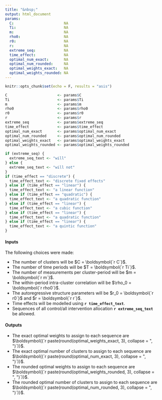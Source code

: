 ```yaml
---
title: "&nbsp;"
output: html_document
params:
  C:                       NA
  Ti:                      NA
  m:                       NA
  rho0:                    NA
  r0:                      NA
  r:                       NA
  extreme_seq:             NA
  time_effect:             NA
  optimal_num_exact:       NA
  optimal_num_rounded:     NA
  optimal_weights_exact:   NA
  optimal_weights_rounded: NA
---
```


```r
knitr::opts_chunk$set(echo = F, results = "asis")
```

```r
C                       <- params$C
Ti                      <- params$Ti
m                       <- params$m
rho0                    <- params$rho0
r0                      <- params$r0
r                       <- params$r
extreme_seq             <- params$extreme_seq
time_effect             <- params$time_effect
optimal_num_exact       <- params$optimal_num_exact
optimal_num_rounded     <- params$optimal_num_rounded
optimal_weights_exact   <- params$optimal_weights_exact
optimal_weights_rounded <- params$optimal_weights_rounded
```

```r
if (extreme_seq) {
  extreme_seq_text <- "will"
} else {
  extreme_seq_text <- "will not"
}
if (time_effect == "discrete") {
  time_effect_text <- "discrete fixed effects"
} else if (time_effect == "linear") {
  time_effect_text <- "a linear function"
} else if (time_effect == "quadratic") {
  time_effect_text <- "a quadratic function"
} else if (time_effect == "linear") {
  time_effect_text <- "a cubic function"
} else if (time_effect == "linear") {
  time_effect_text <- "a quadratic function"
} else if (time_effect == "linear") {
  time_effect_text <- "a quintic function"
}
```

#### Inputs

The following choices were made:

- The number of clusters will be $C = \boldsymbol{`r C`}$.
- The number of time periods will be $T = \boldsymbol{`r Ti`}$.
- The number of measurements per cluster-period will be $m = \boldsymbol{`r m`}$.
- The within-period intra-cluster correlation will be $\rho_0 = \boldsymbol{`r rho0`}$.
- The autoregressive structure parameters will be $r_0 = \boldsymbol{`r r0`}$ and $r = \boldsymbol{`r r`}$.
- Time effects will be modelled using __`r time_effect_text`__.
- Sequences of all control/all intervention allocation __`r extreme_seq_text`__ be allowed.

#### Outputs

- The exact optimal weights to assign to each sequence are $\boldsymbol{(`r paste(round(optimal_weights_exact, 3), collapse = ", ")`)}$.
- The exact optimal number of clusters to assign to each sequence are $\boldsymbol{(`r paste(round(optimal_num_exact, 3), collapse = ", ")`)}$.
- The rounded optimal weights to assign to each sequence are $\boldsymbol{(`r paste(round(optimal_weights_rounded, 3), collapse = ", ")`)}$.
- The rounded optimal number of clusters to assign to each sequence are $\boldsymbol{(`r paste(round(optimal_num_rounded, 3), collapse = ", ")`)}$.
